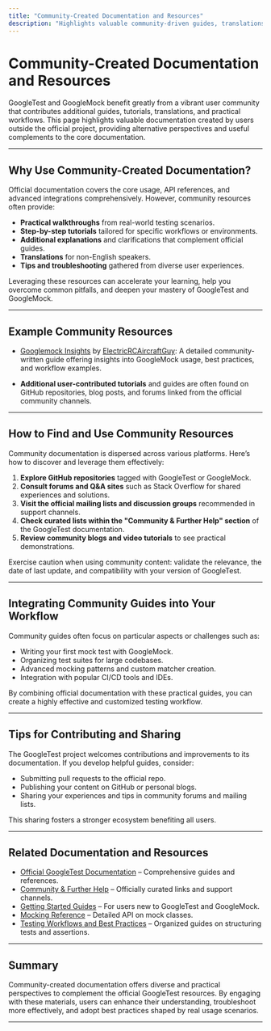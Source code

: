 ```yaml
---
title: "Community-Created Documentation and Resources"
description: "Highlights valuable community-driven guides, translations, and external learning materials, providing alternative perspectives and practical workflows."
---
```


# Community-Created Documentation and Resources

GoogleTest and GoogleMock benefit greatly from a vibrant user community that contributes additional guides, tutorials, translations, and practical workflows. This page highlights valuable documentation created by users outside the official project, providing alternative perspectives and useful complements to the core documentation.

---

## Why Use Community-Created Documentation?

Official documentation covers the core usage, API references, and advanced integrations comprehensively. However, community resources often provide:

- **Practical walkthroughs** from real-world testing scenarios.
- **Step-by-step tutorials** tailored for specific workflows or environments.
- **Additional explanations** and clarifications that complement official guides.
- **Translations** for non-English speakers.
- **Tips and troubleshooting** gathered from diverse user experiences.

Leveraging these resources can accelerate your learning, help you overcome common pitfalls, and deepen your mastery of GoogleTest and GoogleMock.

---

## Example Community Resources

- [Googlemock Insights](https://github.com/ElectricRCAircraftGuy/eRCaGuy_dotfiles/blob/master/googletest/insights.md) by [ElectricRCAircraftGuy](https://github.com/ElectricRCAircraftGuy): A detailed community-written guide offering insights into GoogleMock usage, best practices, and workflow examples.

- **Additional user-contributed tutorials** and guides are often found on GitHub repositories, blog posts, and forums linked from the official community channels.

---

## How to Find and Use Community Resources

Community documentation is dispersed across various platforms. Here’s how to discover and leverage them effectively:

1. **Explore GitHub repositories** tagged with GoogleTest or GoogleMock.
2. **Consult forums and Q&A sites** such as Stack Overflow for shared experiences and solutions.
3. **Visit the official mailing lists and discussion groups** recommended in support channels.
4. **Check curated lists within the "Community & Further Help" section** of the GoogleTest documentation.
5. **Review community blogs and video tutorials** to see practical demonstrations.

<Note>
Exercise caution when using community content: validate the relevance, the date of last update, and compatibility with your version of GoogleTest.
</Note>

---

## Integrating Community Guides into Your Workflow

Community guides often focus on particular aspects or challenges such as:

- Writing your first mock test with GoogleMock.
- Organizing test suites for large codebases.
- Advanced mocking patterns and custom matcher creation.
- Integration with popular CI/CD tools and IDEs.

By combining official documentation with these practical guides, you can create a highly effective and customized testing workflow.

---

## Tips for Contributing and Sharing

The GoogleTest project welcomes contributions and improvements to its documentation. If you develop helpful guides, consider:

- Submitting pull requests to the official repo.
- Publishing your content on GitHub or personal blogs.
- Sharing your experiences and tips in community forums and mailing lists.

This sharing fosters a stronger ecosystem benefiting all users.

---

## Related Documentation and Resources

- [Official GoogleTest Documentation](https://google.github.io/googletest/) – Comprehensive guides and references.
- [Community & Further Help](https://google.github.io/googletest/faq/#community-and-further-help) – Officially curated links and support channels.
- [Getting Started Guides](./getting-started/) – For users new to GoogleTest and GoogleMock.
- [Mocking Reference](./api-reference/mocking-and-matchers/mock-classes-and-methods) – Detailed API on mock classes.
- [Testing Workflows and Best Practices](./guides/core-usage-patterns/) – Organized guides on structuring tests and assertions.

---

## Summary

Community-created documentation offers diverse and practical perspectives to complement the official GoogleTest resources. By engaging with these materials, users can enhance their understanding, troubleshoot more effectively, and adopt best practices shaped by real usage scenarios.


---